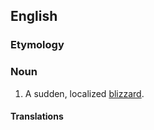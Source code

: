 ==English==

===Etymology===
{{compound|snow|squall}}

===Noun===
{{wikipedia}}
{{en-noun}}

# A sudden, localized [[blizzard]].

====Translations====
{{trans-top|sudden, localized blizzard}}
{{trans-mid}}
{{trans-bottom}}